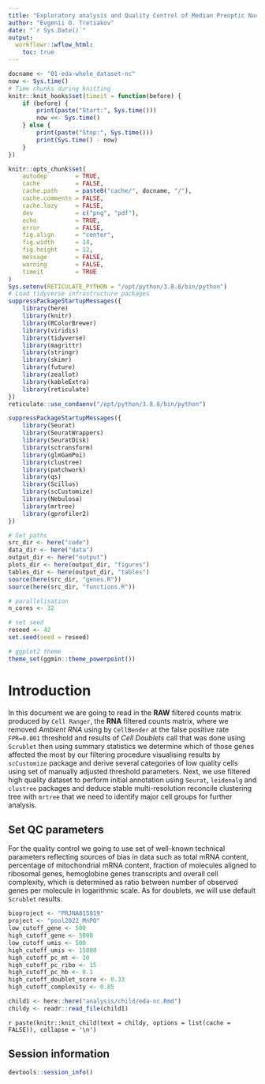 ```yaml
---
title: "Exploratory analysis and Quality Control of Median Preoptic Nucleus dataset from Pool et al 2022"
author: "Evgenii O. Tretiakov"
date: "`r Sys.Date()`"
output:
  workflowr::wflow_html:
    toc: true
---
```


```r
docname <- "01-eda-whole_dataset-nc"
now <- Sys.time()
# Time chunks during knitting
knitr::knit_hooks$set(timeit = function(before) {
    if (before) {
        print(paste("Start:", Sys.time()))
        now <<- Sys.time()
    } else {
        print(paste("Stop:", Sys.time()))
        print(Sys.time() - now)
    }
})

knitr::opts_chunk$set(
    autodep        = TRUE,
    cache          = FALSE,
    cache.path     = paste0("cache/", docname, "/"),
    cache.comments = FALSE,
    cache.lazy     = FALSE,
    dev            = c("png", "pdf"),
    echo           = TRUE,
    error          = FALSE,
    fig.align      = "center",
    fig.width      = 14,
    fig.height     = 12,
    message        = FALSE,
    warning        = FALSE,
    timeit         = TRUE
)
Sys.setenv(RETICULATE_PYTHON = "/opt/python/3.8.8/bin/python")
# Load tidyverse infrastructure packages
suppressPackageStartupMessages({
    library(here)
    library(knitr)
    library(RColorBrewer)
    library(viridis)
    library(tidyverse)
    library(magrittr)
    library(stringr)
    library(skimr)
    library(future)
    library(zeallot)
    library(kableExtra)
    library(reticulate)
})
reticulate::use_condaenv("/opt/python/3.8.8/bin/python")

suppressPackageStartupMessages({
    library(Seurat)
    library(SeuratWrappers)
    library(SeuratDisk)
    library(sctransform)
    library(glmGamPoi)
    library(clustree)
    library(patchwork)
    library(qs)
    library(Scillus)
    library(scCustomize)
    library(Nebulosa)
    library(mrtree)
    library(gprofiler2)
})

# Set paths
src_dir <- here("code")
data_dir <- here("data")
output_dir <- here("output")
plots_dir <- here(output_dir, "figures")
tables_dir <- here(output_dir, "tables")
source(here(src_dir, "genes.R"))
source(here(src_dir, "functions.R"))

# parallelisation
n_cores <- 32

# set seed
reseed <- 42
set.seed(seed = reseed)

# ggplot2 theme
theme_set(ggmin::theme_powerpoint())
```

# Introduction

In this document we are going to read in the **RAW** filtered counts matrix produced by `Cell Ranger`, the **RNA** filtered counts matrix, where we removed *Ambient RNA* using by `CellBender` at the false positive rate `FPR=0.001` threshold and results of *Cell Doublets* call that was done using `Scrublet` then using summary statistics we determine which of those genes affected the most by our filtering procedure visualising results by `scCustomize` package and derive several categories of low quality cells using set of manually adjusted threshold parameters. Next, we use filtered high quality dataset to perform initial annotation using `Seurat`, `leidenalg` and `clustree` packages and deduce stable multi-resolution reconcile clustering tree with `mrtree` that we need to identify major cell groups for further analysis.

## Set QC parameters

For the quality control we going to use set of well-known technical parameters reflecting sources of bias in data such as total mRNA content, percentage of mitochondrial mRNA content, fraction of molecules aligned to ribosomal genes, hemoglobine genes transcripts and overall cell complexity, which is determined as ratio between number of observed genes per molecule in logarithmic scale. As for doublets, we will use default `Scrublet` results.

```r
bioproject <- "PRJNA815819"
project <- "pool2022_MnPO"
low_cutoff_gene <- 500
high_cutoff_gene <- 5000
low_cutoff_umis <- 500
high_cutoff_umis <- 15000
high_cutoff_pc_mt <- 10
high_cutoff_pc_ribo <- 15
high_cutoff_pc_hb <- 0.1
high_cutoff_doublet_score <- 0.33
high_cutoff_complexity <- 0.85
```

```r
child1 <- here::here("analysis/child/eda-nc.Rmd")
childy <- readr::read_file(child1)
```

`r paste(knitr::knit_child(text = childy, options = list(cache = FALSE)), collapse = '\n')`

## Session information

```r
devtools::session_info()
```
